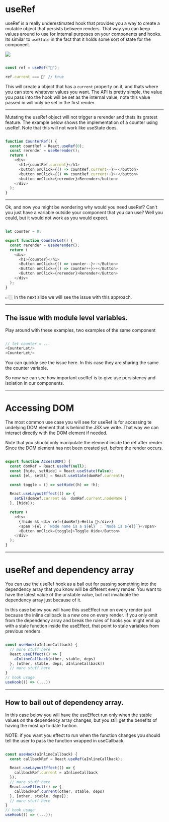 <!-- classes: title -->
<!-- section-title: useRef -->




# useRef

<Spacer />

useRef is a really underestimated hook that provides you a way to create a mutable object that persists between renders.
That way you can keep values around to use for internal purposes on your components and hooks. Its similar to `useState` in the fact
that it holds some sort of state for the component. 

<Spacer />

<img src={useRefTweet} />

<Spacer />


```js

const ref = useRef("🐍");

ref.current === 🐍" // true

```

<Spacer />

This will create a object that has a `current` property on it, and thats where you can store
whatever values you want. The API is pretty simple, the value you pass into the hook will be set as the internal value,
note this value passed in will only be set in the first render.

---

Mutating the useRef object will not trigger a rerender and thats its gratest feature. The example below shows the
implementation of a counter using useRef. Note that this will not work like useState does.

<Spacer />

```js

function CounterRef() {
  const countRef = React.useRef(0);
  const rerender = useRerender();
  return (
    <div>
      <h1>{countRef.current}</h1>
      <button onClick={() => countRef.current--}>-</button>
      <button onClick={() => countRef.current++}>+</button>
      <button onClick={rerender}>Rerender</button>
    </div>
  );
}

```

<CounterRef/>

---

Ok, and now you might be wondering why would you need useRef? Can't you just have a variable outside your component
that you can use? Well you could, but it would not work as you would expect.

```js

let counter = 0;

export function CounterLet() {
  const rerender = useRerender();
  return (
    <div>
      <h1>{counter}</h1>
      <Button onClick={() => counter--}>-</Button>
      <Button onClick={() => counter++}>+</Button>
      <Button onClick={rerender}>Rerender</Button>
    </div>
  );
}

```

<CounterLet/>

<Spacer />

👉🏼 In the next slide we will see the issue with this approach.

---

## The issue with module level variables.

<Spacer />

Play around with these examples, two examples of the same component

<Spacer />

```js

// let counter = ...
<CounterLet/>
<CounterLet/>

```

<CounterLet/>
<CounterLet/>

<Spacer />

You can quickly see the issue here. In this case they are sharing the same the counter variable.

So now we can see how important useRef is to give use persistency and isolation in our components.

---
<!-- section-title: Accessing the DOM with useRef -->
# Accessing DOM

<Spacer />

The most common use case you will see for useRef is for accessing te undelying DOM element
that is behind the JSX we write. That way we can interact directly with the DOM element if needed.

<Spacer />

Note that you should only manipulate the element inside the ref after render. Since the DOM element has not been
created yet, before the render occurs.

<Spacer />

```js

export function AccessDOM() {
  const domRef = React.useRef(null);
  const [hide, setHide] = React.useState(false);
  const [el, setEl] = React.useState(domRef.current);

  const toggle = () => setHide((h) => !h);

  React.useLayoutEffect(() => {
    setEl(domRef.current &&  domRef.current.nodeName )
  }, [hide]);

  return (
    <div>
      {!hide && <div ref={domRef}>Hello 👋</div>}
      <span >{el ? `Node name is a ${el}` : `Node is ${el}`}</span>
      <Button onClick={toggle}>Toggle Hide</Button>
    </div>
  );
}

```

<Spacer />

<AccessDOM />

---
<!-- section-title: useRef and dependency arrays -->
# useRef and dependency array

<Spacer />

You can use the useRef hook as a bail out for passing something into the dependency array
that you know will be different every render. You want to have the latest value of the unstable value,
but not invalidate the dependency array just because of it.

<Spacer />

In this case below you will have this useEffect run on every render
just because the inline callback is a new one on every render. If you only omit from the
dependency array and break the rules of hooks you might end up with a stale function inside the useEffect,
that point to stale variables from previous renders.

```js

const useHook(aInlineCallback) {
  // more stuff here
  React.useEffect(() => {
    aInlineCallback(other, stable, deps)
  }, [other, stable, deps, aInlineCallback])
  // more stuff here
}
// hook usage
useHook(() => (...))

```

---

## How to bail out of dependency array.

<Spacer />

In this case below you will have the useEffect run only when the stable values on the dependency array changes,
but you still get the benefits of having the most up to date funtion. 

<Spacer />

NOTE: if you want you effect to run when
the function changes you should tell the user to pass the function wrapped in useCallback.

<Spacer />

```js

const useHook(aInlineCallback) {
  const callbackRef = React.useRef(aInlineCallback);

  React.useLayoutEffect(() => {
    callbackRef.current = aInlineCallback
  });
  // more stuff here
  React.useEffect(() => {
    callbackRef.current(other, stable, deps)
  }, [other, stable, deps]);
  // more stuff here
}
// hook usage
useHook(() => (...));

```
